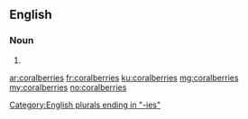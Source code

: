==English==

===Noun===
{{head|en|plural}}

# {{plural of|coralberry|lang=en}}

[[Category:English plurals ending in "-ies"]]

[[ar:coralberries]]
[[fr:coralberries]]
[[ku:coralberries]]
[[mg:coralberries]]
[[my:coralberries]]
[[no:coralberries]]